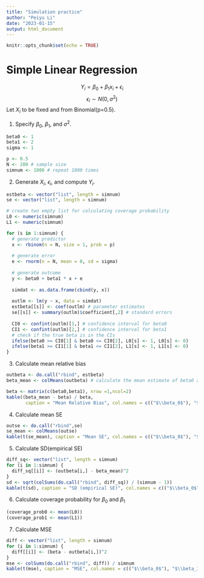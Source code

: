 ```yaml
---
title: "Simulation practice"
author: "Peiyu Li"
date: "2023-01-15"
output: html_document
---
```


```r
knitr::opts_chunk$set(echo = TRUE)
```

# Simple Linear Regression

$$Y_i = \beta_0 + \beta_1 x_i + \epsilon_i $$
$$\epsilon_i \sim N(0, \sigma^2) $$
Let $X_i$ to be fixed and from Binomial(p=0.5).

1. Specify $\beta_0$, $\beta_1$, and $\sigma^2$. 
```r
beta0 <- 1
beta1 <- 2
sigma <- 1

p <- 0.5
N <- 200 # sample size
simnum <- 1000 # repeat 1000 times
```

2. Generate $X_i$, $\epsilon_i$, and compute $Y_i$.
```r
estbeta <- vector("list", length = simnum)
se <- vector("list", length = simnum)

# create two empty list for calculating coverage probability
L0 <- numeric(simnum)
L1 <- numeric(simnum)

for (s in 1:simnum) {
  # generate predictor
  x <- rbinom(n = N, size = 1, prob = p)
  
  # generate error
  e <- rnorm(n = N, mean = 0, sd = sigma)
  
  # generate outcome
  y <- beta0 + beta1 * x + e
  
  simdat <- as.data.frame(cbind(y, x))
  
  outlm <- lm(y ~ x, data = simdat)
  estbeta[[s]] <- coef(outlm) # parameter estimates
  se[[s]] <- summary(outlm)$coefficient[,2] # standard errors
  
  CI0 <- confint(outlm)[1,] # confidence interval for beta0
  CI1 <- confint(outlm)[2,] # confidence interval for beta1
  # check if the true beta is in the CIs
  ifelse(beta0 >= CI0[1] & beta0 <= CI0[2], L0[s] <- 1, L0[s] <- 0)
  ifelse(beta1 >= CI1[1] & beta1 <= CI1[2], L1[s] <- 1, L1[s] <- 0)
}
```

3. Calculate mean relative bias
```r
outbeta <- do.call("rbind", estbeta)
beta_mean <- colMeans(outbeta) # calculate the mean estimate of beta0 and beta1

beta <- matrix(c(beta0,beta1), nrow =1,ncol=2)
kable((beta_mean - beta) / beta, 
       caption = "Mean Relative Bias", col.names = c(("$\\beta_0$"), "$\\beta_1$"))

```
 
4. Calculate mean SE
```r
outse <- do.call("rbind",se)
se_mean <- colMeans(outse)
kable(t(se_mean), caption = "Mean SE", col.names = c(("$\\beta_0$"), "$\\beta_1$"))
```

5. Calculate SD(empirical SE)
```r
diff_sq<- vector("list", length = simnum)
for (i in 1:simnum) {
  diff_sq[[i]] <- (outbeta[i,] - beta_mean)^2
}
sd <- sqrt(colSums(do.call("rbind", diff_sq)) / (simnum - 1))
kable(t(sd), caption = "SD (empirical SE)", col.names = c(("$\\beta_0$"), "$\\beta_1$"))
```


6. Calculate coverage probability for $\beta_0$ and $\beta_1$
```r
(coverage_prob0 <- mean(L0))
(coverage_prob1 <- mean(L1))
```



7. Calculate MSE
```r
diff <- vector("list", length = simnum)
for (i in 1:simnum) {
  diff[[i]] <- (beta - outbeta[i,])^2
}
mse <- colSums(do.call("rbind", diff)) / simnum
kable(t(mse), caption = "MSE", col.names = c(("$\\beta_0$"), "$\\beta_1$"))
```

